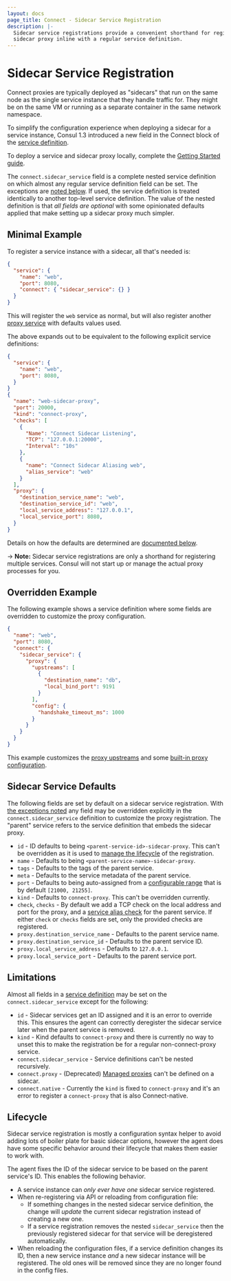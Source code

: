 ```yaml
---
layout: docs
page_title: Connect - Sidecar Service Registration
description: |-
  Sidecar service registrations provide a convenient shorthand for registering a
  sidecar proxy inline with a regular service definition.
---
```



# Sidecar Service Registration

Connect proxies are typically deployed as "sidecars" that run on the same node
as the single service instance that they handle traffic for. They might be on
the same VM or running as a separate container in the same network namespace.

To simplify the configuration experience when deploying a sidecar for a service
instance, Consul 1.3 introduced a new field in the Connect block of the [service
definition](/docs/agent/services).

To deploy a service and sidecar proxy locally, complete the
[Getting Started guide](https://learn.hashicorp.com/tutorials/consul/get-started-service-networking?utm_source=consul.io&utm_medium=docs).

The `connect.sidecar_service` field is a complete nested service definition on
which almost any regular service definition field can be set. The exceptions are
[noted below](#limitations). If used, the service definition is treated
identically to another top-level service definition. The value of the nested
definition is that _all fields are optional_ with some opinionated defaults
applied that make setting up a sidecar proxy much simpler.

## Minimal Example

To register a service instance with a sidecar, all that's needed is:

```json
{
  "service": {
    "name": "web",
    "port": 8080,
    "connect": { "sidecar_service": {} }
  }
}
```

This will register the `web` service as normal, but will also register another
[proxy service](/docs/connect/proxies) with defaults values used.

The above expands out to be equivalent to the following explicit service
definitions:

```json
{
  "service": {
    "name": "web",
    "port": 8080,
  }
}
{
  "name": "web-sidecar-proxy",
  "port": 20000,
  "kind": "connect-proxy",
  "checks": [
    {
      "Name": "Connect Sidecar Listening",
      "TCP": "127.0.0.1:20000",
      "Interval": "10s"
    },
    {
      "name": "Connect Sidecar Aliasing web",
      "alias_service": "web"
    }
  ],
  "proxy": {
    "destination_service_name": "web",
    "destination_service_id": "web",
    "local_service_address": "127.0.0.1",
    "local_service_port": 8080,
  }
}
```

Details on how the defaults are determined are [documented
below](#sidecar-service-defaults).

-> **Note:** Sidecar service registrations are only a shorthand for registering
multiple services. Consul will not start up or manage the actual proxy processes
for you.

## Overridden Example

The following example shows a service definition where some fields are
overridden to customize the proxy configuration.

```json
{
  "name": "web",
  "port": 8080,
  "connect": {
    "sidecar_service": {
      "proxy": {
        "upstreams": [
          {
            "destination_name": "db",
            "local_bind_port": 9191
          }
        ],
        "config": {
          "handshake_timeout_ms": 1000
        }
      }
    }
  }
}
```

This example customizes the [proxy
upstreams](/docs/connect/registration/service-registration#upstream-configuration-reference)
and some [built-in proxy
configuration](/docs/connect/proxies/built-in).

## Sidecar Service Defaults

The following fields are set by default on a sidecar service registration. With
[the exceptions noted](#limitations) any field may be overridden explicitly in
the `connect.sidecar_service` definition to customize the proxy registration.
The "parent" service refers to the service definition that embeds the sidecar
proxy.

- `id` - ID defaults to being `<parent-service-id>-sidecar-proxy`. This can't
  be overridden as it is used to [manage the lifecycle](#lifecycle) of the
  registration.
- `name` - Defaults to being `<parent-service-name>-sidecar-proxy`.
- `tags` - Defaults to the tags of the parent service.
- `meta` - Defaults to the service metadata of the parent service.
- `port` - Defaults to being auto-assigned from a [configurable
  range](/docs/agent/options#sidecar_min_port) that is
  by default `[21000, 21255]`.
- `kind` - Defaults to `connect-proxy`. This can't be overridden currently.
- `check`, `checks` - By default we add a TCP check on the local address and
  port for the proxy, and a [service alias
  check](/docs/agent/checks#alias) for the parent service. If either
  `check` or `checks` fields are set, only the provided checks are registered.
- `proxy.destination_service_name` - Defaults to the parent service name.
- `proxy.destination_service_id` - Defaults to the parent service ID.
- `proxy.local_service_address` - Defaults to `127.0.0.1`.
- `proxy.local_service_port` - Defaults to the parent service port.

## Limitations

Almost all fields in a [service definition](/docs/agent/services) may be
set on the `connect.sidecar_service` except for the following:

- `id` - Sidecar services get an ID assigned and it is an error to override
  this. This ensures the agent can correctly deregister the sidecar service
  later when the parent service is removed.
- `kind` - Kind defaults to `connect-proxy` and there is currently no way to
  unset this to make the registration be for a regular non-connect-proxy
  service.
- `connect.sidecar_service` - Service definitions can't be nested recursively.
- `connect.proxy` - (Deprecated) [Managed
  proxies](/docs/connect/proxies/managed-deprecated) can't be defined on a
  sidecar.
- `connect.native` - Currently the `kind` is fixed to `connect-proxy` and it's
  an error to register a `connect-proxy` that is also Connect-native.

## Lifecycle

Sidecar service registration is mostly a configuration syntax helper to avoid
adding lots of boiler plate for basic sidecar options, however the agent does
have some specific behavior around their lifecycle that makes them easier to
work with.

The agent fixes the ID of the sidecar service to be based on the parent
service's ID. This enables the following behavior.

- A service instance can _only ever have one_ sidecar service registered.
- When re-registering via API or reloading from configuration file:
  - If something changes in the nested sidecar service definition, the change
    will _update_ the current sidecar registration instead of creating a new
    one.
  - If a service registration removes the nested `sidecar_service` then the
    previously registered sidecar for that service will be deregistered
    automatically.
- When reloading the configuration files, if a service definition changes its
  ID, then a new service instance _and_ a new sidecar instance will be
  registered. The old ones will be removed since they are no longer found in
  the config files.
